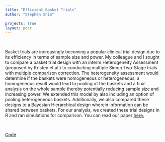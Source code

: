 ```yaml
---
title: "Efficient Basket Trials"
author: "Stephen Shin"

projects: true
layout: post
---
```


<br> 

Basket trials are increasingly becoming a popular clinical trial design due to its efficiency in terms of sample size and power. My colleague and I sought to compare a basket trial design with an interm Heterogeneity Assessment (proposed by Kristen et al.) to conducting multiple Simon Two-Stage trials with multiple comparison correction. The heterogeneity assessment would determine if the baskets were homogeneous or heterogeneous; a homogeneous result would lead to pooling of the baskets and a final analysis on the whole sample thereby potentially reducing sample size and increasing power. We extended this model by also including an option of pooling heterogeneous baskets. Additionally, we also compared these designs to a Bayesian Hierarchical design wherein information can be shared between baskets. For our analysis, we created these trial designs in R and ran simulations for comparison. You can read our paper <a href="https://steveshin31.github.io/Portfolio/assets/Efficient%20Basket%20Trial%20Designs.pdf">here.</a>

<br>

<a href="https://steveshin31.github.io/Portfolio/assets/Efficient_Basket_Trial_Code.pdf">Code</a>


